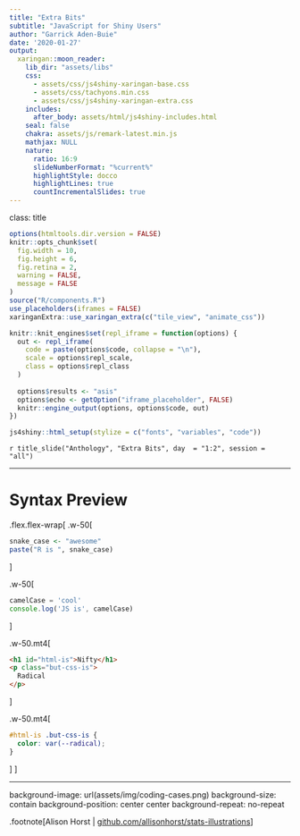 ```yaml
---
title: "Extra Bits"
subtitle: "JavaScript for Shiny Users"
author: "Garrick Aden-Buie"
date: '2020-01-27'
output:
  xaringan::moon_reader:
    lib_dir: "assets/libs"
    css:
      - assets/css/js4shiny-xaringan-base.css
      - assets/css/tachyons.min.css
      - assets/css/js4shiny-xaringan-extra.css
    includes:
      after_body: assets/html/js4shiny-includes.html
    seal: false
    chakra: assets/js/remark-latest.min.js
    mathjax: NULL
    nature:
      ratio: 16:9
      slideNumberFormat: "%current%"
      highlightStyle: docco
      highlightLines: true
      countIncrementalSlides: true
---
```


class: title

```r
options(htmltools.dir.version = FALSE)
knitr::opts_chunk$set(
  fig.width = 10,
  fig.height = 6,
  fig.retina = 2,
  warning = FALSE,
  message = FALSE
)
source("R/components.R")
use_placeholders(iframes = FALSE)
xaringanExtra::use_xaringan_extra(c("tile_view", "animate_css"))

knitr::knit_engines$set(repl_iframe = function(options) {
  out <- repl_iframe(
    code = paste(options$code, collapse = "\n"),
    scale = options$repl_scale,
    class = options$repl_class
  )
  
  options$results <- "asis"
  options$echo <- getOption("iframe_placeholder", FALSE)
  knitr::engine_output(options, options$code, out)
})
```

```r
js4shiny::html_setup(stylize = c("fonts", "variables", "code"))
```

`r title_slide("Anthology", "Extra Bits", day  = "1:2", session = "all")`

---

# Syntax Preview

.flex.flex-wrap[
.w-50[
```r
snake_case <- "awesome"
paste("R is ", snake_case)
```
]

.w-50[
```js
camelCase = 'cool'
console.log('JS is', camelCase)
```
]

.w-50.mt4[
```html
<h1 id="html-is">Nifty</h1>
<p class="but-css-is">
  Radical
</p>
```
]

.w-50.mt4[
```css
#html-is .but-css-is {
  color: var(--radical);
}
```
]
]

---
background-image: url(assets/img/coding-cases.png)
background-size: contain
background-position: center center
background-repeat: no-repeat

.footnote[Alison Horst | [github.com/allisonhorst/stats-illustrations](https://github.com/allisonhorst/stats-illustrations/blob/master/other-stats-artwork/coding_cases.png)]
